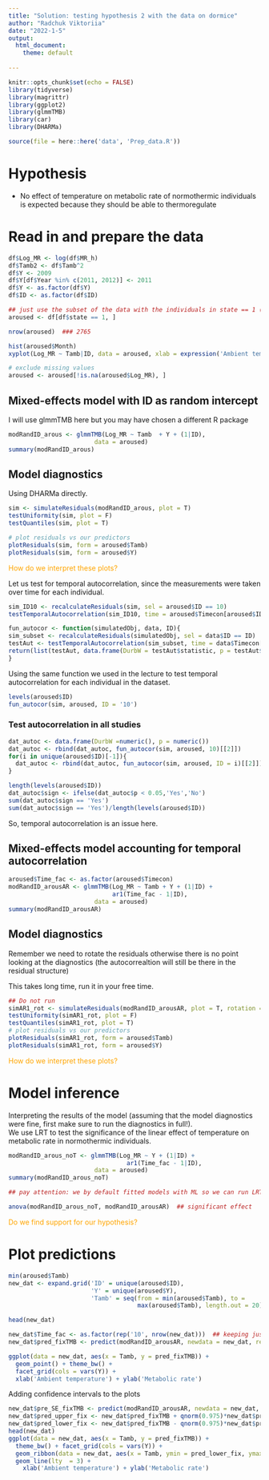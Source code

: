 ---
title: "Solution: testing hypothesis 2 with the data on dormice"
author: "Radchuk Viktoriia"
date: "2022-1-5"
output:
  html_document:
    theme: default
       
---

```{r setup, include=FALSE}
knitr::opts_chunk$set(echo = FALSE)
library(tidyverse)
library(magrittr)
library(ggplot2)
library(glmmTMB)
library(car)
library(DHARMa)

source(file = here::here('data', 'Prep_data.R'))   
```

# Hypothesis
- No effect of temperature on metabolic rate of normothermic individuals is expected because they should be able to thermoregulate


# Read in and prepare the data


```{r data prep, echo = TRUE}
df$Log_MR <- log(df$MR_h)
df$Tamb2 <- df$Tamb^2
df$Y <- 2009
df$Y[df$Year %in% c(2011, 2012)] <- 2011
df$Y <- as.factor(df$Y)
df$ID <- as.factor(df$ID)
```


``` {r split per state, echo = TRUE, fig.align = 'center'}
## just use the subset of the data with the individuals in state == 1 (aroused)
aroused <- df[df$state == 1, ]

nrow(aroused)  ### 2765

hist(aroused$Month)  
xyplot(Log_MR ~ Tamb|ID, data = aroused, xlab = expression('Ambient temperature, ' ~degree~C), ylab = 'Log metabolic rate')

# exclude missing values 
aroused <- aroused[!is.na(aroused$Log_MR), ]
```

## Mixed-effects model with ID as random intercept
I will use glmmTMB here but you may have chosen a different R package 
``` {r  arousal ME randI, echo = TRUE}
modRandID_arous <- glmmTMB(Log_MR ~ Tamb  + Y + (1|ID), 
                        data = aroused)
summary(modRandID_arous)
```

## Model diagnostics 
Using DHARMa directly.  

```{r moddiagn RInt, echo = TRUE, fig.align='center'}
sim <- simulateResiduals(modRandID_arous, plot = T)  
testUniformity(sim, plot = F)
testQuantiles(sim, plot = T)

# plot residuals vs our predictors
plotResiduals(sim, form = aroused$Tamb)
plotResiduals(sim, form = aroused$Y)
```
<span style="color:orange"> How do we interpret these plots? </span>

Let us test for temporal autocorrelation, since the measurements were taken over time for each individual.     
```{r autocor RIntMod, echo = TRUE, fig.align='center'}
sim_ID10 <- recalculateResiduals(sim, sel = aroused$ID == 10)
testTemporalAutocorrelation(sim_ID10, time = aroused$Timecon[aroused$ID == '10'])

```


```{r fun testAutocor, echo = FALSE}
fun_autocor <- function(simulatedObj, data, ID){
sim_subset <- recalculateResiduals(simulatedObj, sel = data$ID == ID)
testAut <- testTemporalAutocorrelation(sim_subset, time = data$Timecon[data$ID == ID], plot = F)
return(list(testAut, data.frame(DurbW = testAut$statistic, p = testAut$p.value, ID = ID)))  
}

```

Using the same function we used in the lecture to test temporal autocorrelation for each individual in the dataset. 
```{r use fun testAutocor, echo = TRUE, fig.align='center', out.width= '60%'}
levels(aroused$ID)
fun_autocor(sim, aroused, ID = '10')

```


### Test autocorrelation in all studies
```{r testAutocor All Stud, echo = TRUE}
dat_autoc <- data.frame(DurbW =numeric(), p = numeric())
dat_autoc <- rbind(dat_autoc, fun_autocor(sim, aroused, 10)[[2]])
for(i in unique(aroused$ID)[-1]){
  dat_autoc <- rbind(dat_autoc, fun_autocor(sim, aroused, ID = i)[[2]])
}

length(levels(aroused$ID))  
dat_autoc$sign <- ifelse(dat_autoc$p < 0.05,'Yes','No')
sum(dat_autoc$sign == 'Yes')
sum(dat_autoc$sign == 'Yes')/length(levels(aroused$ID))
```
So, temporal autocorrelation is an issue here.    


## Mixed-effects model accounting for temporal autocorrelation
``` {r  arousal ME randI autocor, echo = TRUE}
aroused$Time_fac <- as.factor(aroused$Timecon)
modRandID_arousAR <- glmmTMB(Log_MR ~ Tamb + Y + (1|ID) +
                             ar1(Time_fac - 1|ID), 
                        data = aroused)
summary(modRandID_arousAR)
```

## Model diagnostics 
Remember we need to rotate the residuals otherwise there is no point looking at the diagnostics (the autocorrealtion will still be there in the residual structure)

This takes long time, run it in your free time.
```{r moddiagn RIntAR1, echo = TRUE, eval = FALSE}
## Do not run
simAR1_rot <- simulateResiduals(modRandID_arousAR, plot = T, rotation = 'estimated')
testUniformity(simAR1_rot, plot = F)
testQuantiles(simAR1_rot, plot = T)
# plot residuals vs our predictors
plotResiduals(simAR1_rot, form = aroused$Tamb)
plotResiduals(simAR1_rot, form = aroused$Y)
```
<span style="color:orange"> How do we interpret these plots? </span>

# Model inference
Interpreting the results of the model  (assuming that the model diagnostics were fine, first make sure to run the diagnostics in full!).    
We use LRT to test the significance of the linear effect of temperature on metabolic rate in normothermic individuals. 

``` {r  torpor LRT ML, echo = TRUE}
modRandID_arous_noT <- glmmTMB(Log_MR ~ Y + (1|ID) +
                                 ar1(Time_fac - 1|ID), 
                        data = aroused)
summary(modRandID_arous_noT)

## pay attention: we by default fitted models with ML so we can run LRT to test the significance of the fixed effect

anova(modRandID_arous_noT, modRandID_arousAR)  ## significant effect
```
<span style="color:orange"> Do we find support for our hypothesis? </span>

# Plot predictions
```{r newDat, echo = TRUE, fig.align='center'}
min(aroused$Tamb)
new_dat <- expand.grid('ID' = unique(aroused$ID), 
                       'Y' = unique(aroused$Y),
                       'Tamb' = seq(from = min(aroused$Tamb), to = 
                                    max(aroused$Tamb), length.out = 20))

head(new_dat)

new_dat$Time_fac <- as.factor(rep('10', nrow(new_dat)))  ## keeping just to one time point
new_dat$pred_fixTMB <- predict(modRandID_arousAR, newdata = new_dat, re.form = NA, type = 'response')

ggplot(data = new_dat, aes(x = Tamb, y = pred_fixTMB)) +
  geom_point() + theme_bw() +
  facet_grid(cols = vars(Y)) +
  xlab('Ambient temperature') + ylab('Metabolic rate')
```

Adding confidence intervals to the plots
```{r pred with CI, echo = TRUE, fig.align='center'}
new_dat$pre_SE_fixTMB <- predict(modRandID_arousAR, newdata = new_dat, re.form = NA, se.fit = TRUE, type = 'response')$se.fit 
new_dat$pred_upper_fix <- new_dat$pred_fixTMB + qnorm(0.975)*new_dat$pre_SE_fixTMB 
new_dat$pred_lower_fix <- new_dat$pred_fixTMB - qnorm(0.975)*new_dat$pre_SE_fixTMB 
head(new_dat)
ggplot(data = new_dat, aes(x = Tamb, y = pred_fixTMB)) +
  theme_bw() + facet_grid(cols = vars(Y)) +
  geom_ribbon(data = new_dat, aes(x = Tamb, ymin = pred_lower_fix, ymax = pred_upper_fix), alpha = 0.4) +
  geom_line(lty  = 3) +
    xlab('Ambient temperature') + ylab('Metabolic rate')
```


